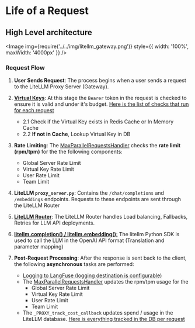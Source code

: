 


# Life of a Request

## High Level architecture

<Image img={require('../../img/litellm_gateway.png')} style={{ width: '100%', maxWidth: '4000px' }} />


### Request Flow 

1. **User Sends Request**: The process begins when a user sends a request to the LiteLLM Proxy Server (Gateway).

2. [**Virtual Keys**](../virtual_keys): At this stage the `Bearer` token in the request is checked to ensure it is valid and under it's budget. [Here is the list of checks that run for each request](https://github.com/BerriAI/litellm/blob/ba41a72f92a9abf1d659a87ec880e8e319f87481/litellm/proxy/auth/auth_checks.py#L43)
    - 2.1 Check if the Virtual Key exists in Redis Cache or In Memory Cache
    - 2.2 **If not in Cache**, Lookup Virtual Key in DB

3. **Rate Limiting**: The [MaxParallelRequestsHandler](https://github.com/BerriAI/litellm/blob/main/litellm/proxy/hooks/parallel_request_limiter.py) checks the **rate limit (rpm/tpm)** for the the following components:
    - Global Server Rate Limit
    - Virtual Key Rate Limit
    - User Rate Limit
    - Team Limit

4. **LiteLLM `proxy_server.py`**: Contains the `/chat/completions` and `/embeddings` endpoints. Requests to these endpoints are sent through the LiteLLM Router

5. [**LiteLLM Router**](../routing): The LiteLLM Router handles Load balancing, Fallbacks, Retries for LLM API deployments.

6. [**litellm.completion() / litellm.embedding()**:](../index#litellm-python-sdk) The litellm Python SDK is used to call the LLM in the OpenAI API format (Translation and parameter mapping)

7. **Post-Request Processing**: After the response is sent back to the client, the following **asynchronous** tasks are performed:
   - [Logging to LangFuse (logging destination is configurable)](./logging)
   - The [MaxParallelRequestsHandler](https://github.com/BerriAI/litellm/blob/main/litellm/proxy/hooks/parallel_request_limiter.py) updates the rpm/tpm usage for the 
        - Global Server Rate Limit
        - Virtual Key Rate Limit
        - User Rate Limit
        - Team Limit
    - The `_PROXY_track_cost_callback` updates spend / usage in the LiteLLM database. [Here is everything tracked in the DB per request](https://github.com/BerriAI/litellm/blob/ba41a72f92a9abf1d659a87ec880e8e319f87481/schema.prisma#L172)
